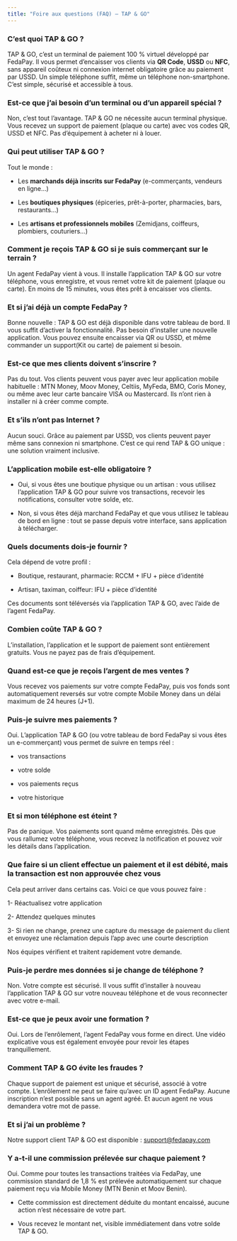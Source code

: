 ```yaml
---
title: "Foire aux questions (FAQ) – TAP & GO"
---
```


### C’est quoi TAP & GO ?

TAP & GO, c’est un terminal de paiement 100 % virtuel développé par FedaPay. Il vous permet d’encaisser vos clients via **QR Code**, **USSD** ou **NFC**, sans appareil coûteux ni connexion internet obligatoire grâce au paiement par USSD. Un simple téléphone suffit, même un téléphone non-smartphone. C’est simple, sécurisé et accessible à tous.

### Est-ce que j’ai besoin d’un terminal ou d’un appareil spécial ?

Non, c’est tout l’avantage. TAP & GO ne nécessite aucun terminal physique. Vous recevez un support de paiement (plaque ou carte) avec vos codes QR, USSD et NFC. Pas d’équipement à acheter ni à louer.

### Qui peut utiliser TAP & GO ?

Tout le monde :

* Les **marchands déjà inscrits sur FedaPay** (e-commerçants, vendeurs en ligne…)

* Les **boutiques physiques** (épiceries, prêt-à-porter, pharmacies, bars, restaurants…)

* Les **artisans et professionnels mobiles** (Zemidjans, coiffeurs, plombiers, couturiers…)

### Comment je reçois TAP & GO si je suis commerçant sur le terrain ?

Un agent FedaPay vient à vous. Il installe l’application TAP & GO sur votre téléphone, vous enregistre, et vous remet votre kit de paiement (plaque ou carte). En moins de 15 minutes, vous êtes prêt à encaisser vos clients.

### Et si j’ai déjà un compte FedaPay ?

Bonne nouvelle : TAP & GO est déjà disponible dans votre tableau de bord. Il vous suffit d’activer la fonctionnalité. Pas besoin d’installer une nouvelle application. Vous pouvez ensuite encaisser  via QR ou USSD, et même commander un support(Kit ou carte) de paiement si besoin.

### Est-ce que mes clients doivent s’inscrire ?

Pas du tout. Vos clients peuvent vous payer avec leur application mobile habituelle : MTN Money, Moov Money, Celtiis, MyFeda, BMO, Coris Money, ou même avec leur carte bancaire VISA ou Mastercard. Ils n’ont rien à installer ni à créer comme compte.

### Et s’ils n’ont pas Internet ?

Aucun souci. Grâce au paiement par USSD, vos clients peuvent payer même sans connexion ni smartphone. C’est ce qui rend TAP & GO unique : une solution vraiment inclusive.

### L’application mobile est-elle obligatoire ?

* Oui, si vous êtes une boutique physique ou un artisan : vous utilisez l’application TAP & GO pour suivre vos transactions, recevoir les notifications, consulter votre solde, etc.

* Non, si vous êtes déjà marchand FedaPay et que vous utilisez le tableau de bord en ligne : tout se passe depuis votre interface, sans application à télécharger.

### Quels documents dois-je fournir ?

Cela dépend de votre profil :

* Boutique, restaurant, pharmacie: RCCM + IFU + pièce d’identité

* Artisan, taximan, coiffeur: IFU + pièce d’identité

Ces documents sont téléversés via l’application TAP & GO, avec l’aide de l’agent FedaPay.

### Combien coûte TAP & GO ?

L’installation, l’application et le support de paiement sont entièrement gratuits. Vous ne payez pas de frais d’équipement.

### Quand est-ce que je reçois l’argent de mes ventes ?

Vous recevez vos paiements sur votre compte FedaPay, puis vos fonds sont automatiquement reversés sur votre compte Mobile Money dans un délai maximum de 24 heures (J+1).

### Puis-je suivre mes paiements ?

Oui. L’application TAP & GO (ou votre tableau de bord FedaPay si vous êtes un e-commerçant) vous permet de suivre en temps réel :

* vos transactions

* votre solde

* vos paiements reçus

* votre historique

### Et si mon téléphone est éteint ?

Pas de panique. Vos paiements sont quand même enregistrés. Dès que vous rallumez votre téléphone, vous recevez la notification et pouvez voir les détails dans l’application.

### Que faire si un client effectue un paiement et il est débité, mais la transaction est non approuvée chez vous 

Cela peut arriver dans certains cas. Voici ce que vous pouvez faire :

1- Réactualisez votre application

2- Attendez quelques minutes

3- Si rien ne change, prenez une capture du message de paiement du client et envoyez une réclamation depuis l’app avec une courte description

Nos équipes vérifient et traitent rapidement votre demande.

### Puis-je perdre mes données si je change de téléphone ?

Non. Votre compte est sécurisé. Il vous suffit d’installer à nouveau l’application TAP & GO sur votre nouveau téléphone et de vous reconnecter avec votre e-mail.

### Est-ce que je peux avoir une formation ?

Oui. Lors de l’enrôlement, l’agent FedaPay vous forme en direct. Une vidéo explicative vous est également envoyée pour revoir les étapes tranquillement.

### Comment TAP & GO évite les fraudes ?

Chaque support de paiement est unique et sécurisé, associé à votre compte. L’enrôlement ne peut se faire qu’avec un ID agent FedaPay. Aucune inscription n’est possible sans un agent agréé. Et aucun agent ne vous demandera votre mot de passe.

### Et si j’ai un problème ?

Notre support client TAP & GO est disponible : support@fedapay.com

###  Y a-t-il une commission prélevée sur chaque paiement ?

Oui. Comme pour toutes les transactions traitées via FedaPay, une commission standard de 1,8 % est prélevée automatiquement sur chaque paiement reçu via Mobile Money (MTN Benin et Moov Benin).

* Cette commission est directement déduite du montant encaissé, aucune action n’est nécessaire de votre part.

* Vous recevez le montant net, visible immédiatement dans votre solde TAP & GO.
